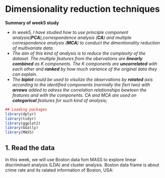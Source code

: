 # **Dimensionality reduction techniques**

__Summary of week5 study__

+ _In week5, I have studied how to use principle component analysis(**PCA**),correspondence analysis (**CA**) and multiple correspondence analysis (**MCA**) to conduct the dimentionality reduction of multivariate data._ 
+ _The aim of this kind of analysis is to reduce the complexity of the dataset. The multiple features from the obervations are **linearly combined** as K components. The K components are **uncorrelated** with each other and **ranked** by how much variance of the original data they can explain._
+ _The **biplot** could be used to visulize the observations by **rotated** axis according to the identified components (normally the fisrt two) with **arrows** added to adress the correlation relationships bewteen the features and with the components. CA and MCA are used on **categorical** features for such kind of analysis;_

```r
## Loading packages
library(dplyr)
library(tidyr)
library(ggplot2)
library(GGally)
library(MASS)
```

## 1. Read the data
In this week, we will use Boston data fom MASS to explore linear discriminant analysis (LDA) and cluster analysis. Boston data frame is about crime rate and its ralated information of Boston, USA:

